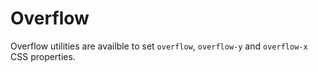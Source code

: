 
<Meta title="Utilities/Overflow" component={Lookingglass} argTypes={stories.argTypes} />

# Overflow

Overflow utilities are availble to set `overflow`, `overflow-y` and `overflow-x` CSS properties.

<Canvas>
    <Story story={stories.OverflowProps} name="Overflow Props" />
</Canvas>

<ArgsTable story="Overflow Props" />
